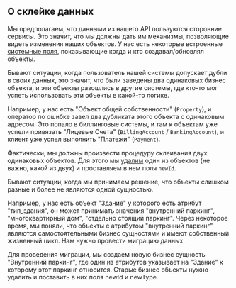 ## О склейке данных

Мы предполагаем, что данными из нашего API пользуются сторонние сервисы.
Это значит, что мы должны дать им механизмы, позволяющие видеть изменения наших объектов.
У нас есть некоторые встроенные [системные поля](/docs/api/about#%D0%B1%D0%B0%D0%B7%D0%BE%D0%B2%D1%8B%D0%B5-%D0%B0%D1%82%D1%80%D0%B8%D0%B1%D1%83%D1%82%D1%8B-%D0%BE%D0%B1%D1%8A%D0%B5%D0%BA%D1%82%D0%B0),
показывающие когда и кто создавал/обновлял объекты.

Бывают ситуации, когда пользователь нашей системы допускает дубли в своих данных,
это значит, что были заведены два одинаковых бизнес объекта, и эти объекты разошлись в другие системы,
где кто-то мог успеть использовать эти объекты в какой-то логике.

Например, у нас есть "Объект общей собственности" (`Property`), и оператор по ошибке завел два дубликата этого объекта
с одинаковым адресом. Это попало в биллинговые системы,
и там к объектам уже успели привязать "Лицевые Счета" (`BillingAccount` / `BankingAccount`), и клиент уже успел выполнить "Платежи" (`Payment`).

Фактически, мы должны произвести процедуру склеивания двух одинаковых объектов.
Для этого мы [удалим](/docs/api/soft-delete) один из объектов (не важно, какой из двух) и проставляем в нем поля `newId`.

Бывают ситуации, когда мы принимаем решение, что объекты слишком разные и более не являются одной сущностью.

Например, у нас есть объект "Здание" у которого есть атрибут "тип_здания",
он может принимать значения "внутренний паркинг", "многоквартирный дом", "отдельно стоящий паркинг".
Через некоторое время, мы поняли, что объекты с атрибутом "внутренний паркинг" являются самостоятельными бизнес сущностями
и имеют собственный жизненный цикл. Нам нужно провести миграцию данных.

Для проведения миграции, мы создаем новую бизнес сущность "Внутренний паркинг",
где один из атрибутов указывает на "Здание" к которому этот паркинг относится.
Старые бизнес объекты нужно удалить и поставить в них поля newId и newType.

